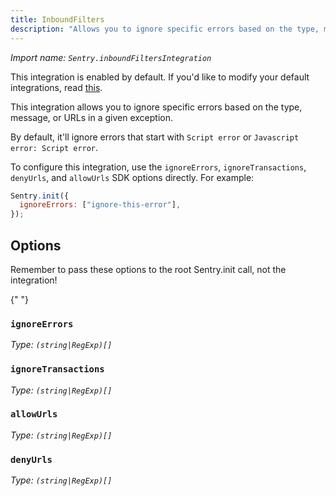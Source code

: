 ```yaml
---
title: InboundFilters
description: "Allows you to ignore specific errors based on the type, message, or URLs in a given exception. (default)"
---
```


_Import name: `Sentry.inboundFiltersIntegration`_

This integration is enabled by default. If you'd like to modify your default integrations, read [this](./../#modifying-default-integrations).

This integration allows you to ignore specific errors based on the type, message, or URLs in a given exception.

By default, it'll ignore errors that start with `Script error` or `Javascript error: Script error`.

To configure this integration, use the `ignoreErrors`, `ignoreTransactions`, `denyUrls`, and `allowUrls` SDK options directly. For example:

```JavaScript
Sentry.init({
  ignoreErrors: ["ignore-this-error"],
});
```

## Options

<Note>

Remember to pass these options to the root Sentry.init call, not the integration!

</Note>{" "}

### `ignoreErrors`

_Type: `(string|RegExp)[]`_

<Include name="platforms/configuration/options/ignore-errors.mdx" />

### `ignoreTransactions`

_Type: `(string|RegExp)[]`_

<Include name="platforms/configuration/options/ignore-transactions.mdx" />

### `allowUrls`

_Type: `(string|RegExp)[]`_

<Include name="platforms/configuration/options/allow-urls.mdx" />

### `denyUrls`

_Type: `(string|RegExp)[]`_

<Include name="platforms/configuration/options/deny-urls.mdx" />
